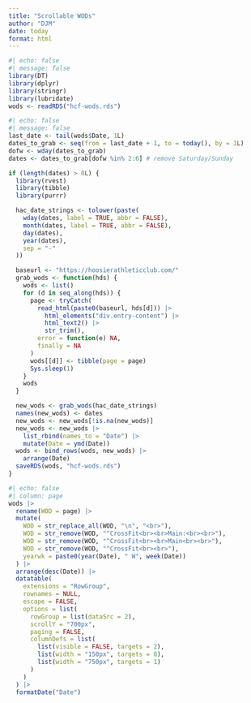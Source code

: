 ```yaml
---
title: "Scrollable WODs"
author: "DJM"
date: today
format: html
---
```


```r
#| echo: false
#| message: false
library(DT)
library(dplyr)
library(stringr)
library(lubridate)
wods <- readRDS("hcf-wods.rds")
```


```r
#| echo: false
#| message: false
last_date <- tail(wods$Date, 1L)
dates_to_grab <- seq(from = last_date + 1, to = today(), by = 1L)
dofw <- wday(dates_to_grab)
dates <- dates_to_grab[dofw %in% 2:6] # remove Saturday/Sunday

if (length(dates) > 0L) {
  library(rvest)
  library(tibble)
  library(purrr)

  hac_date_strings <- tolower(paste(
    wday(dates, label = TRUE, abbr = FALSE),
    month(dates, label = TRUE, abbr = FALSE),
    day(dates),
    year(dates),
    sep = "-"
  ))

  baseurl <- "https://hoosierathleticclub.com/"
  grab_wods <- function(hds) {
    wods <- list()
    for (d in seq_along(hds)) {
      page <- tryCatch(
        read_html(paste0(baseurl, hds[d])) |>
          html_elements("div.entry-content") |>
          html_text2() |>
          str_trim(),
        error = function(e) NA,
        finally = NA
      )
      wods[[d]] <- tibble(page = page)
      Sys.sleep(1)
    }
    wods
  }

  new_wods <- grab_wods(hac_date_strings)
  names(new_wods) <- dates
  new_wods <- new_wods[!is.na(new_wods)]
  new_wods <- new_wods |>
    list_rbind(names_to = "Date") |>
    mutate(Date = ymd(Date))
  wods <- bind_rows(wods, new_wods) |>
    arrange(Date)
  saveRDS(wods, "hcf-wods.rds")
}
```

```r
#| echo: false
#| column: page
wods |>
  rename(WOD = page) |>
  mutate(
    WOD = str_replace_all(WOD, "\n", "<br>"),
    WOD = str_remove(WOD, "^CrossFit<br><br>Main:<br><br>"),
    WOD = str_remove(WOD, "^CrossFit<br><br>Main<br><br>"),
    WOD = str_remove(WOD, "^CrossFit<br><br>"),
    yearwk = paste0(year(Date), " W", week(Date))
  ) |>
  arrange(desc(Date)) |>
  datatable(
    extensions = "RowGroup",
    rownames = NULL,
    escape = FALSE,
    options = list(
      rowGroup = list(dataSrc = 2),
      scrollY = "700px",
      paging = FALSE,
      columnDefs = list(
        list(visible = FALSE, targets = 2),
        list(width = "150px", targets = 0),
        list(width = "750px", targets = 1)
      )
    )
  ) |>
  formatDate("Date")
```
